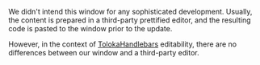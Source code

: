 <Cut title="Are you going to implement an HTML/JS prettifier in the project design?">

We didn't intend this window for any sophisticated development. Usually, the content is prepared in a third-party prettified editor, and the resulting code is pasted to the window prior to the update.

However, in the context of [TolokaHandlebars](/docs/guide/t-components/handlebars) editability, there are no differences between our window and a third-party editor.

</Cut>